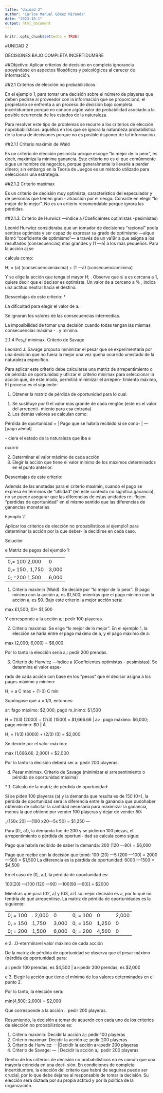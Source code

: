 ```yaml
---
title: "Unidad 2"
author: "Carlos Manuel Gómez Miranda"
date: "2023-10-1"
output: html_document
---
```


```r
knitr::opts_chunk$set(echo = TRUE)
```




#UNIDAD 2



DECISIONES BAJO COMPLETA INCERTIDUMBRE

##Objetivo: Aplicar criterios de decisión en completa ignorancia apoyándose en aspectos filosóficos y psicológicos al carecer de información.

##2.1 Criterios de elección no probabilísticos

En el ejemplo 1, para tomar una decisión sobre el número de playeras que deben pedirse al proveedor con la información que se proporcionó, el propietario se enfrenta a un proceso de decisión bajo completa incertidumbre porque no conoce algún valor de probabilidad asociado a la posible ocurrencia de los estados de la naturaleza.

Para resolver este tipo de problemas se recurre a los criterios de elección noprobabilísticos: aquéllos en los que se ignora la naturaleza probabilística de la toma de decisiones porque no es posible disponer de tal información. 

##2.1.1  Criterio maximin de Wald

Es un criterio de elección pesimista porque escoge "lo mejor de lo peor", es decir, maximiza la mínima ganancia. Este criterio no es el que comúnmente sigue un hombre de negocios, porque generalmente lo llevaría a perder dinero; sin embargo en la Teoría de Juegos es un método utilizado para seleccionar una estrategia. 

##2.1.2  Criterio maximax

Es un criterio de decisión muy optimista, característico del especulador y de personas que tienen gran - atracción por el riesgo. Consiste en elegir "lo mejor de lo mejor". No es un criterio recomendable porque ignora las pérdidas.

##2.1.3. Criterio de Hurwicz ---índice a (Coeficientes optimistas -pesimistas)

Leonid Hurwicz consideraba que un tomador de decisiones "racional" podía sentirse optimista y ser capaz de expresar su grado de optimismo ---alque llamó "coeficiente de optimismo"--- a través de un va19r a que asigna a los resultados (consecuencias) más grandes y (1 ---a) a los más pequeños. Para la acción aj se

calcula como:

H; = (a) (consecuenciamáxima) + (1 ---a) (consecuenciamínima)

Y se elige la acción que tenga el mayor H; . Observe que si a es cercana a 1, quiere decir que el decisor es optimista. Un valor de a cercano a % , indica una actitud neutral hacia el destino.

Desventajas de este criterio: \*

La dificultad para elegir el valor de a.

Se ignoran los valores de las consecuencias intermedias.

La imposibilidad de tomar una decisión cuando todas tengan las mismas consecuencias máxima - . y mínima.

2.1.4 Pes¿f minimax. Criterio de Savage

Leonard J. Savage propuso minimizar el pesar que se experimentaría por una decisión que no fuera la mejor una vez queha ocurrido unestado de la naturaleza específico.

Para aplicar este criterio debe calcularse una matriz de arrepentimiento o de pérdida de oportunidad y utilizar el criterio minimax para seleccionar la acción que, de este modo, permitirá minimizar el arrepen- timiento máximo, El proceso es el siguiente:

1.  Obtener la matriz de pérdida de oportunidad para lo cual:

<!-- -->

1)  Se sustituye por 0 el valor más grande de cada renglón (este es el valor del arrepenti- miento para esa entrada)
2)  Los demás valores se calculan como:

Pérdida de oportunidad = \| Pago que se habría recibido si se cono- \| --- [pago aémal]

\- ciera el estado de la naturaleza que iba a

ocurrir

2.  Determinar el valor máximo de cada acción.
3.  Elegir la acción que tiene el valor mínimo de los máximos determinados en el punto anterior.

Desventajas de este criterio:

Además de las anotadas para el criterio maximin, cuando el pago se expresa en términos de "utilidad" (en este contexto no significa ganancia), no se puede asegurar que las diferencias de estas unidades re- flejen "perdidas de oportunidad" en el mismo sentido que las diferencias de ganancias monetarias.

Ejemplo 2

Aplicar los criterios de elección no probabilísticos al ejemplo1 para determinar la acción por la que deber- ía decidirse en cada caso.

Solución

e Matriz de pagos del ejemplo 1:

|                 |       |
|:----------------|:------|
| 0,= 100 2,000   | 0     |
| 0,= 150 , 1,750 | 3,000 |
| 0; =200 1,500   | 6,000 |

1)  Criterio maximin (Wald). Se decide por "lo mejor de lo peor". El pago mínimo con la acción a; es \$1,500; mientras que el pago mínimo con la acción a, es \$0. Bajo este criterio la mejor acción será:

max £1,500; 0)= \$1,500

Y corresponde a la acción a;: pedir 100 playeras.

2)  Criterio maximax. Se elige "lo mejor de lo mejor". En el ejemplo 1, la elección se haría entre el pago máximo de a, y el pago máximo de a:

max (2,000; 6,000) = \$6,000

Por lo tanto la elección sería a,: pedir 200 prendas.

3)  Criterio de Hurwicz ---índice a (Coeficientes optimistas - pesimistas). Se determina el valor espe-

rado de cada acción con base en los "pesos" que el decisor asigna a los pagos máximo y mínimo:

H; = a C max + (1-0) C min

Supóngase que a = 1/3, entonces:

ar: fago máximo: \$2,000; pagó m_ínimo: \$1,500

| H = (1/3) (2000) + (2/3) (1500) = \$1,666.66 \| a\>: pago máximo: \$6,000; pago mínimo: \$0 \| Á

H, = (1/3) (6000) + (2/3) (0) = \$2,000

Se decide por el valor máximo:

max (1,666.66; 2,000) = \$2,000

Por lo tanto la decisión deberá ser a: pedir 200 playeras.

d)  Pesar minimax. Criterio de Savage (minimizar el arrepentimiento o pérdida de oportunidad máxima)

\* 1. Cálculo de la matriz de pérdida de oportunidad:

Si se piden 100 playeras (a) y la demanda que resulta es de 150 (0\>), la pérdida de oportunidad será la diferencia entre la ganancia que pudohaber obtenido de solicitar la cantidad necesaria para maximizar la ganancia, menos la que obtiene por vender 100 playeras y dejar de vender 50:

\_(150x 20) ---(100 x20---5x 50) = \$1,250 ---

Para (0;, a1), la demanda fue de 200 y se pidieron 100 piezas, el arrepentimiento o pérdida de oportuni- dad se calcula como sigue:

Pago que habría recibido de saber la demanda: 200 (120 ---90) = \$6,000

Pago que recibe con la decisión que tomó: 100 (20) ---5 (200 ---100) = 2000 ---500 = \$1,500 La diferencia es la pérdida de oportunidad: 6000 ---1500 = \$4,500

En el caso de (0,, a;), la pérdida de opoxtunidad es:

100(20) ---[100 (120 ---90) ---100(90 ---60)] = \$2000

Mientras que para (02, a) y (03, az) su mejor decisión es a, por lo que no tendría de qué arrepentirse. La matriz de pérdida de oportunidades es la siguiente:

|          |         |       |          |       |       |
|:---------|:--------|:------|:---------|:------|:------|
| 0; = 100 | . 2,000 | 0     | 0; = 100 | 0     | 2,000 |
| 0, = 150 | 1,750   | 3,000 | 0, = 150 | 1,250 | 0     |
| 0; = 200 | 1,500   | 6,000 | 0; = 200 | 4,500 | 0     |

e 2. .D-etermínarel valor máximo de cada acción

De la matriz de pérdida de oportunidad se observa que el pesar máximo (pérdida de oportunidad) para:

a¡: pedir 100 prendas, es \$4,500 \| a\>:pedir 200 prendas, es \$2,000

e 3. Elegir la acción que tiene el mínimo de los valores determinados en el punto 2.

Por lo tanto, la elección será:

min(4,500; 2,000) = \$2,000

Que corresponde a la acción .. pedir 200 playeras.

Resumiendo, la decisión a tomar de acuerdo con cada uno de los criterios de elección no probabilísticos es:

1.  Criterio maximin: Decidir la acción a;: pedir 100 playeras
2.  Criterio maximax: Decidir la acción a;: pedir 200 playeras
3.  Criterio de Hurwicz: ---\|Decidir la acción a\>:pedir 200 playeras
4.  Criterio de Savage: --- \| Decidir la acción a,: pedir 200 playeras

Dentro de los criterios de decisión no probabilísticos no es común que una mayoría coincida en una deci- sión. En condiciones de completa incertidumbre, la elección del criterio que habrá de seguirse puede ser crucial, por lo que debe dejarse al responsable de tomar la decisión. Su elección será dictada por su propia actitud y por la política de la organización.
